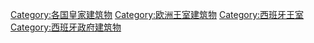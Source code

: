 [[Category:各国皇家建筑物|Category:各国皇家建筑物]]
[[Category:欧洲王室建筑物|Category:欧洲王室建筑物]]
[[Category:西班牙王室|Category:西班牙王室]]
[[Category:西班牙政府建筑物|Category:西班牙政府建筑物]]